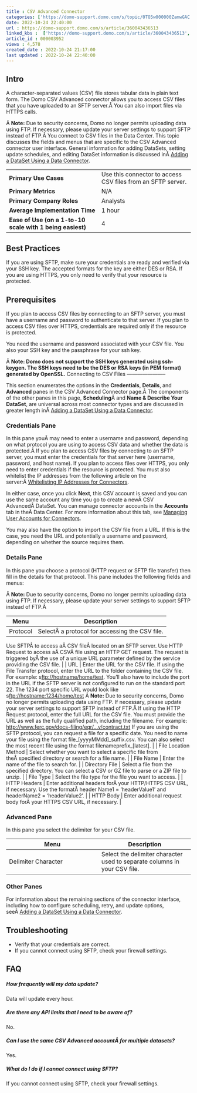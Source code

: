 ```yaml
---
title : CSV Advanced Connector
categories: ['https://domo-support.domo.com/s/topic/0TO5w000000ZamwGAC']
date: 2022-10-24 22:40:00
url : https://domo-support.domo.com/s/article/360043436513
linked_kbs :  ['https://domo-support.domo.com/s/article/360043436513', 'https://domo-support.domo.com/s/article/360042926274', 'https://domo-support.domo.com/s/knowledge-base', 'https://domo-support.domo.com/s/article/360042925494', 'https://domo-support.domo.com/s/article/360043429953', 'https://domo-support.domo.com/s/article/360042926054', 'https://domo-support.domo.com/s/article/360043429933', 'https://domo-support.domo.com/s/article/360043429693', 'https://domo-support.domo.com/s/topic/0TO5w000000ZamwGAC', 'https://domo-support.domo.com/s/article/360043630093', 'https://domo-support.domo.com/s/article/360043429913']
article_id : 000003952
views : 4,578
created_date : 2022-10-24 21:17:00
last updated : 2022-10-24 22:40:00
---
```




Intro
-----


A character-separated values (CSV) file stores tabular data in plain text form. The Domo CSV Advanced connector allows you to access CSV files that you have uploaded to an SFTP server.Â You can also import files via HTTPS calls.


Â
**Note:** Due to security concerns, Domo no longer permits uploading data using FTP. If necessary, please update your server settings to support SFTP instead of FTP.Â
You connect to CSV files in the Data Center. This topic discusses the fields and menus that are specific to the CSV Advanced connector user interface. General information for adding DataSets, setting update schedules, and editing DataSet information is discussed inÂ [Adding a DataSet Using a Data Connector](..\adding_a_dataset_using_a_connector\index.md).




|  |  |
| --- | --- |
| **Primary Use Cases** | Use this connector to access CSV files from an SFTP server. |
| **Primary Metrics** | N/A |
| **Primary Company Roles** | Analysts |
| **Average Implementation Time** | 1 hour |
| **Ease of Use (on a 1-to-10 scale with 1 being easiest)** | 4 |


Best Practices
--------------


If you are using SFTP, make sure your credentials are ready and verified via your SSH key. The accepted formats for the key are either DES or RSA. If you are using HTTPS, you only need to verify that your resource is protected.


Prerequisites
-------------


If you plan to access CSV files by connecting to an SFTP server, you must have a username and password to authenticate to that server. If you plan to access CSV files over HTTPS, credentials are required only if the resource is protected.


You need the username and password associated with your CSV file. You also your SSH key and the passphrase for your ssh key.


Â
**Note: Domo does not support the SSH keys generated using ssh-keygen. The SSH keys need to be the DES or RSA keys (in PEM format) generated by OpenSSL.**
Connecting to CSV Files
-----------------------


This section enumerates the options in the **Credentials**, **Details**, and **Advanced** panes in the CSV Advanced Connector page.Â The components of the other panes in this page, **Scheduling**Â and **Name & Describe Your DataSet**, are universal across most connector types and are discussed in greater length inÂ [Adding a DataSet Using a Data Connector](..\adding_a_dataset_using_a_connector\index.md "Adding a DataSet Using a Data Connector").


### Credentials Pane


In this pane youÂ may need to enter a username and password, depending on what protocol you are using to access CSV data and whether the data is protected.Â If you plan to access CSV files by connecting to an SFTP server, you must enter the credentials for that server here (username, password, and host name). If you plan to access files over HTTPS, you only need to enter credentials if the resource is protected. You must also whitelist the IP addresses from the following article on the server:Â [Whitelisting IP Addresses for Connectors](..\allowlisting_ip_addresses_for_connectors__federated_adapters\index.html "Whitelisting IP Addresses").


In either case, once you click **Next**, this CSV account is saved and you can use the same account any time you go to create a newÂ CSV AdvancedÂ DataSet. You can manage connector accounts in the **Accounts** tab in theÂ Data Center. For more information about this tab, see [Managing User Accounts for Connectors](..\managing_user_accounts_for_connectors\index.html "Managing User Accounts for Connectors").


You may also have the option to import the CSV file from a URL. If this is the case, you need the URL and potentially a username and password, depending on whether the source requires them.


### Details Pane


In this pane you choose a protocol (HTTP request or SFTP file transfer) then fill in the details for that protocol. This pane includes the following fields and menus:


Â
**Note:** Due to security concerns, Domo no longer permits uploading data using FTP. If necessary, please update your server settings to support SFTP instead of FTP.Â


| Menu | Description |
| --- | --- |
| Protocol | SelectÂ a protocol for accessing the CSV file.
Use SFTPÂ to access aÂ CSV fileÂ located on an SFTP server.
Use HTTP Request to access aÂ CSVÂ file using an HTTP GET request. The request is triggered byÂ the use of a unique URL parameter defined by the service providing the CSV file. |
| URL | Enter the URL for the CSV file.
If using the File Transfer protocol, enter the URL to the folder containing the CSV file. For example: s<ftp://hostname/home/test>. You'll also have to include the port in the URL if the SFTP server is not configured to run on the standard port 22. The 1234 port specific URL would look like s<ftp://hostname:1234/home/test>
Â
**Note:** Due to security concerns, Domo no longer permits uploading data using FTP. If necessary, please update your server settings to support SFTP instead of FTP.Â
If using the HTTP Request protocol, enter the full URL for the CSV file. You must provide the URL as well as the fully qualified path, including the filename. For example: <http://www.ferc.gov/docs-filing/eqr/...v/contract.txt>
If you are using the SFTP protocol, you can request a file for a specific date. You need to name your file using the format file\_[yyyyMMdd]\_suffix.csv. You can also select the most recent file using the format filenameprefix\_[latest]. |
| File Location Method | Select whether you want to select a specific file from theÂ specified directory or search for a file name. |
| File Name | Enter the name of the file to search for. |
| Directory File | Select a file from the specified directory. You can select a CSV or GZ file to parse or a ZIP file to unzip. |
| File Type | Select the file type for the file you want to access. |
| HTTP Headers | Enter additional headers forÂ your HTTP/HTTPS CSV URL, if necessary. Use the formatÂ header Name1 = 'headerValue1' and headerName2 = 'headerValue2'. |
| HTTP Body | Enter additional request body forÂ your HTTPS CSV URL, if necessary. |


### Advanced Pane


In this pane you select the delimiter for your CSV file.




| Menu | Description |
| --- | --- |
| Delimiter Character | Select the delimiter character used to separate columns in your CSV file. |


### Other Panes


For information about the remaining sections of the connector interface, including how to configure scheduling, retry, and update options, seeÂ [Adding a DataSet Using a Data Connector](..\adding_a_dataset_using_a_connector\index.md).


Troubleshooting
---------------



* Verify that your credentials are correct.
* If you cannot connect using SFTP, check your firewall settings.


FAQ
---


##### How frequently will my data update?


Data will update every hour.


##### Are there any API limits that I need to be aware of?


No.


##### Can I use the same CSV Advanced accountÂ for multiple datasets?


Yes.


##### What do I do if I cannot connect using SFTP?


If you cannot connect using SFTP, check your firewall settings.